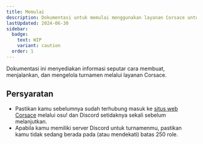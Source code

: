 ```yaml
---
title: Memulai
description: Dokumentasi untuk memulai menggunakan layanan Corsace untuk menjalankan turnamen.
lastUpdated: 2024-06-30
sidebar:
  badge:
    text: WIP
    variant: caution
  order: 1
---
```



Dokumentasi ini menyediakan informasi seputar cara membuat, menjalankan, dan mengelola turnamen melalui layanan Corsace.

## Persyaratan

- Pastikan kamu sebelumnya sudah terhubung masuk ke [situs web Corsace](https://corsace.io) melalui osu! dan Discord setidaknya sekali sebelum melanjutkan.
- Apabila kamu memiliki server Discord untuk turnamenmu, pastikan kamu tidak sedang berada pada (atau mendekati) batas 250 role.

<WorkInProgress section="tournament_org" />
